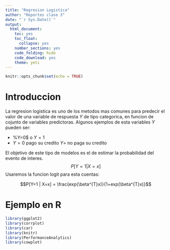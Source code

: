 ---
title: "Regresion Logistica"
author: "Reportes clase 3"
date: "`r Sys.Date()`"
output:
  html_document:
    toc: yes
    toc_float:
      collapse: yes
    number_sections: yes
    code_folding: hide
    code_download: yes
    theme: yeti
---

```{r setup, include=FALSE}
knitr::opts_chunk$set(echo = TRUE)
```

# Introduccion
La regresion logistica es uno de los metodos mas comunes para predecir el valor de una variable de respuesta $Y$ de tipo categorica, en funcion
de cojunto de variables predictoras. Algunos ejemplos de esta variables $Y$ pueden ser:

* %Y=0$ o $Y=1$
* $Y=0$ pago su credito $Y=$ no paga su credito

El objetivo de este tipo de modelos es el de estimar la probabilidad 
del evento de interes.
$$P[Y=1 | X=x]$$
Usaremos la funcion logit para esta cuentas:

$$P[Y=1 | X=x] = \frac{exp(\beta^{T}x)}{1+exp(\beta^{T}x)}$$




# Ejemplo en R
```{r CargaLibrerias,eval =TRUE,}
library(ggplot2)
library(corrplot)
library(car)
library(knitr)
library(PerformanceAnalytics)
library(cowplot)
```


